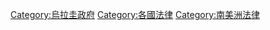{{Commons category|Law of Uruguay}}

[[Category:烏拉圭政府|Category:烏拉圭政府]]
[[Category:各國法律|Category:各國法律]]
[[Category:南美洲法律|Category:南美洲法律]]